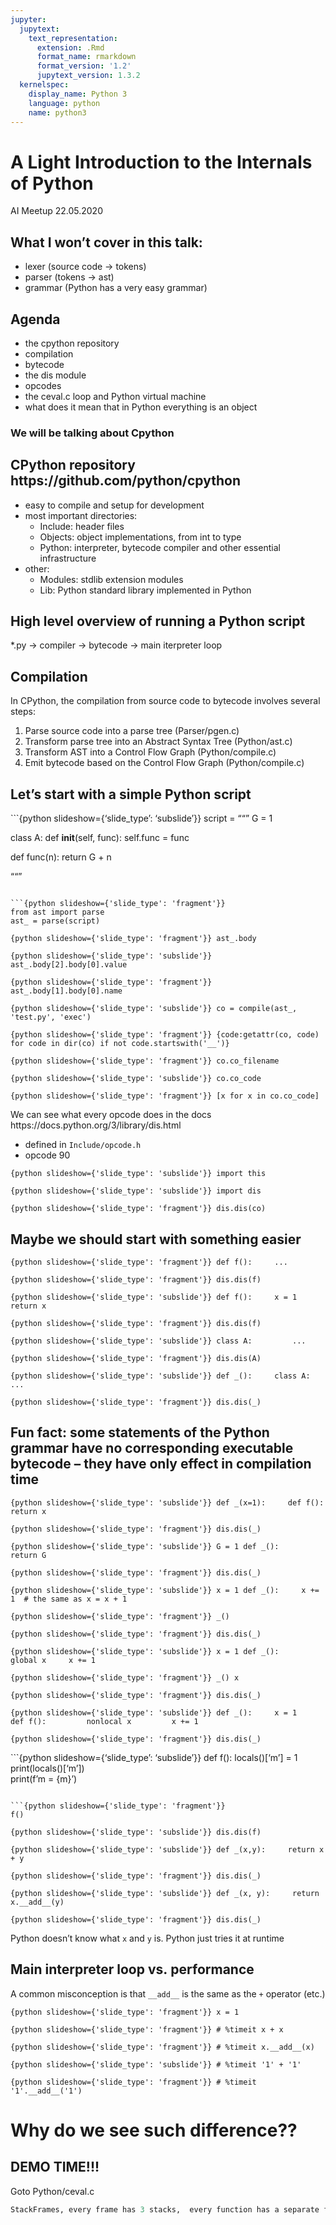 ```yaml
---
jupyter:
  jupytext:
    text_representation:
      extension: .Rmd
      format_name: rmarkdown
      format_version: '1.2'
      jupytext_version: 1.3.2
  kernelspec:
    display_name: Python 3
    language: python
    name: python3
---
```


<!-- #region slideshow={"slide_type": "slide"} -->
# A Light Introduction to the Internals of Python
AI Meetup 22.05.2020
<!-- #endregion -->

<!-- #region slideshow={"slide_type": "subslide"} -->
## What I won't cover in this talk:
- lexer (source code -> tokens)
- parser (tokens -> ast)
- grammar (Python has a very easy grammar)

<!-- #endregion -->

<!-- #region slideshow={"slide_type": "subslide"} -->
## Agenda
- the cpython repository
- compilation
- bytecode
- the dis module
- opcodes
- the ceval.c loop and Python virtual machine
- what does it mean that in Python everything is an object
<!-- #endregion -->

<!-- #region slideshow={"slide_type": "subslide"} -->
### We will be talking about Cpython
<!-- #endregion -->

<!-- #region slideshow={"slide_type": "slide"} -->
## CPython repository https://github.com/python/cpython
- easy to compile and setup for development
- most important directories: 
  - Include: header files
  - Objects: object implementations, from int to type
  - Python: interpreter, bytecode compiler and other essential infrastructure
- other:
  - Modules: stdlib extension modules
  - Lib: Python standard library implemented in Python

<!-- #endregion -->

<!-- #region slideshow={"slide_type": "slide"} -->
## High level overview of running a Python script
\*.py -> compiler -> bytecode -> main iterpreter loop
<!-- #endregion -->

<!-- #region slideshow={"slide_type": "subslide"} -->
## Compilation
In CPython, the compilation from source code to bytecode involves several steps:

1. Parse source code into a parse tree (Parser/pgen.c)
2. Transform parse tree into an Abstract Syntax Tree (Python/ast.c)
3. Transform AST into a Control Flow Graph (Python/compile.c)
4. Emit bytecode based on the Control Flow Graph (Python/compile.c)
<!-- #endregion -->

<!-- #region slideshow={"slide_type": "subslide"} -->
## Let's start with a simple Python script
<!-- #endregion -->

```{python slideshow={'slide_type': 'subslide'}}
script = """
G = 1

class A:
    def __init__(self, func):
        self.func = func

def func(n):
    return G + n

"""
```

```{python slideshow={'slide_type': 'fragment'}}
from ast import parse
ast_ = parse(script)
```

```{python slideshow={'slide_type': 'fragment'}}
ast_.body
```

```{python slideshow={'slide_type': 'subslide'}}
ast_.body[2].body[0].value
```

```{python slideshow={'slide_type': 'fragment'}}
ast_.body[1].body[0].name
```

```{python slideshow={'slide_type': 'subslide'}}
co = compile(ast_, 'test.py', 'exec')
```

```{python slideshow={'slide_type': 'fragment'}}
{code:getattr(co, code) for code in dir(co) if not code.startswith('__')}
```

```{python slideshow={'slide_type': 'fragment'}}
co.co_filename
```

```{python slideshow={'slide_type': 'subslide'}}
co.co_code
```

```{python slideshow={'slide_type': 'fragment'}}
[x for x in co.co_code]
```

<!-- #region slideshow={"slide_type": "fragment"} -->
We can see what every opcode does in the docs https://docs.python.org/3/library/dis.html
<!-- #endregion -->

<!-- #region slideshow={"slide_type": "fragment"} -->
- defined in `Include/opcode.h`
- opcode 90
<!-- #endregion -->

```{python slideshow={'slide_type': 'subslide'}}
import this
```

```{python slideshow={'slide_type': 'subslide'}}
import dis
```

```{python slideshow={'slide_type': 'fragment'}}
dis.dis(co)
```

<!-- #region slideshow={"slide_type": "slide"} -->
## Maybe we should start with something easier
<!-- #endregion -->

```{python slideshow={'slide_type': 'fragment'}}
def f():
    ...
```

```{python slideshow={'slide_type': 'fragment'}}
dis.dis(f)
```

```{python slideshow={'slide_type': 'subslide'}}
def f():
    x = 1
    return x
```

```{python slideshow={'slide_type': 'fragment'}}
dis.dis(f)
```

```{python slideshow={'slide_type': 'subslide'}}
class A:
        ...
```

```{python slideshow={'slide_type': 'fragment'}}
dis.dis(A)
```

```{python slideshow={'slide_type': 'subslide'}}
def _():
    class A:
        ...
```

```{python slideshow={'slide_type': 'fragment'}}
dis.dis(_)
```

<!-- #region slideshow={"slide_type": "subslide"} -->
## Fun fact: some statements of the Python grammar have no corresponding executable bytecode -- they have only effect in compilation time
<!-- #endregion -->

```{python slideshow={'slide_type': 'subslide'}}
def _(x=1):
    def f():
        return x
```

```{python slideshow={'slide_type': 'fragment'}}
dis.dis(_)
```

```{python slideshow={'slide_type': 'subslide'}}
G = 1
def _():
    return G
```

```{python slideshow={'slide_type': 'fragment'}}
dis.dis(_)
```

```{python slideshow={'slide_type': 'subslide'}}
x = 1
def _():
    x += 1  # the same as x = x + 1
```

```{python slideshow={'slide_type': 'fragment'}}
_()
```

```{python slideshow={'slide_type': 'fragment'}}
dis.dis(_)
```

```{python slideshow={'slide_type': 'subslide'}}
x = 1
def _():
    global x
    x += 1
```

```{python slideshow={'slide_type': 'fragment'}}
_()
x
```

```{python slideshow={'slide_type': 'fragment'}}
dis.dis(_)
```

```{python slideshow={'slide_type': 'subslide'}}
def _():
    x = 1
    def f():
        nonlocal x
        x += 1
```

```{python slideshow={'slide_type': 'fragment'}}
dis.dis(_)
```

```{python slideshow={'slide_type': 'subslide'}}
def f():
    locals()['m'] = 1
    print(locals()['m'])    
    print(f'm = {m}')

```

```{python slideshow={'slide_type': 'fragment'}}
f()
```

```{python slideshow={'slide_type': 'subslide'}}
dis.dis(f)
```

```{python slideshow={'slide_type': 'subslide'}}
def _(x,y):
    return x + y
```

```{python slideshow={'slide_type': 'fragment'}}
dis.dis(_)
```

```{python slideshow={'slide_type': 'subslide'}}
def _(x, y):
    return x.__add__(y)
```

```{python slideshow={'slide_type': 'fragment'}}
dis.dis(_)
```

<!-- #region slideshow={"slide_type": "fragment"} -->
Python doesn't know what `x` and `y` is. Python just tries it at runtime
<!-- #endregion -->

<!-- #region slideshow={"slide_type": "subslide"} -->
## Main interpreter loop vs. performance
<!-- #endregion -->

<!-- #region slideshow={"slide_type": "fragment"} -->
A common misconception is that `__add__` is the same as the `+` operator (etc.)
<!-- #endregion -->

```{python slideshow={'slide_type': 'fragment'}}
x = 1
```

```{python slideshow={'slide_type': 'fragment'}}
# %timeit x + x
```

```{python slideshow={'slide_type': 'fragment'}}
# %timeit x.__add__(x)
```

```{python slideshow={'slide_type': 'subslide'}}
# %timeit '1' + '1'
```

```{python slideshow={'slide_type': 'fragment'}}
# %timeit '1'.__add__('1')
```

<!-- #region slideshow={"slide_type": "subslide"} -->
# Why do we see such difference??


<!-- #endregion -->

<!-- #region slideshow={"slide_type": "fragment"} -->
## DEMO TIME!!!
Goto Python/ceval.c
<!-- #endregion -->

```python
StackFrames, every frame has 3 stacks,  every function has a separate frame, PyObjectVar, structural subtyping
```

```python

```
